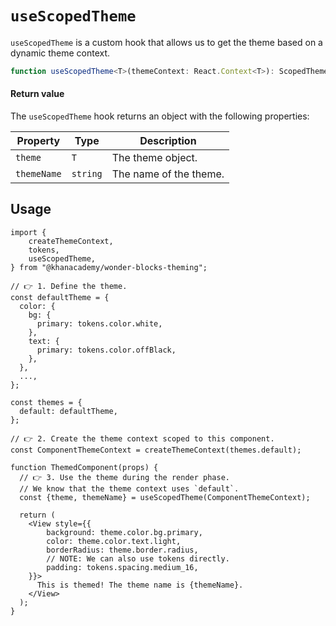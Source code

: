 


<Meta title="Theming / useScopedTheme" />

# `useScopedTheme`

`useScopedTheme` is a custom hook that allows us to get the theme based on a
dynamic theme context.

```ts
function useScopedTheme<T>(themeContext: React.Context<T>): ScopedTheme<T>;
```

#### Return value

The `useScopedTheme` hook returns an object with the following properties:

| Property    | Type     | Description            |
| ----------- | -------- | ---------------------- |
| `theme`     | `T`      | The theme object.      |
| `themeName` | `string` | The name of the theme. |

## Usage

<ViewWithTheme />

```tsx
import {
    createThemeContext,
    tokens,
    useScopedTheme,
} from "@khanacademy/wonder-blocks-theming";

// 👉 1. Define the theme.
const defaultTheme = {
  color: {
    bg: {
      primary: tokens.color.white,
    },
    text: {
      primary: tokens.color.offBlack,
    },
  },
  ...,
};

const themes = {
  default: defaultTheme,
};

// 👉 2. Create the theme context scoped to this component.
const ComponentThemeContext = createThemeContext(themes.default);

function ThemedComponent(props) {
  // 👉 3. Use the theme during the render phase.
  // We know that the theme context uses `default`.
  const {theme, themeName} = useScopedTheme(ComponentThemeContext);

  return (
    <View style={{
        background: theme.color.bg.primary,
        color: theme.color.text.light,
        borderRadius: theme.border.radius,
        // NOTE: We can also use tokens directly.
        padding: tokens.spacing.medium_16,
    }}>
      This is themed! The theme name is {themeName}.
    </View>
  );
}
```
